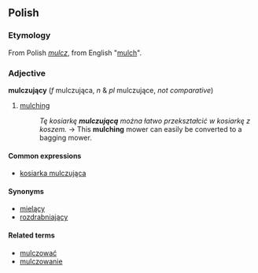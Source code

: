 ==Polish==

===Etymology===
From Polish ''[[mulcz]]'', from English "[[mulch]]".

===Adjective===
'''mulczujący''' (''f'' mulczująca, ''n'' & ''pl'' mulczujące, ''not comparative'')
#[[mulching]]
#:''Tę kosiarkę '''mulczującą''' można łatwo przekształcić w kosiarkę z koszem.'' →  This '''mulching''' mower can easily be converted to a bagging mower. 

====Common expressions====
*[[kosiarka mulczująca]]

====Synonyms====
*[[mielący]]
*[[rozdrabniający]]

====Related terms====
*[[mulczować]]
*[[mulczowanie]]